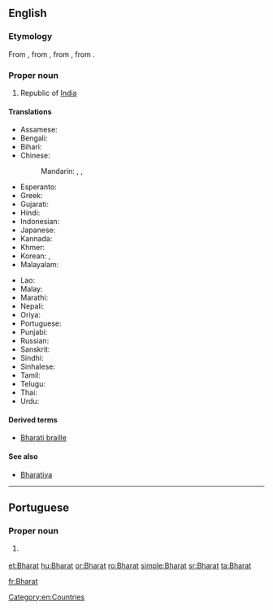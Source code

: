 ==English==

===Etymology===
From {{etyl|hi|en}}, from {{etyl|sa|en}} {{term|sc=Deva|भारतम्|tr=bhāratam||the land of emperor Bharata|lang=sa}} , from {{etyl|sa|en}} {{term|sc=Deva|भारत|tr=bhārata||descended from emperor [[Bharata]]|lang=sa}}, from {{term|sc=Deva|भरत|tr=bharatá||to be maintained|lang=sa}}.

===Proper noun===
{{en-proper noun}}

# Republic of [[India]]

====Translations====
{{trans-top|an alternative name of India}}
* Assamese: {{t|as|ভাৰত|tr=bhārat|sc=Beng}}
* Bengali: {{t|bn|ভারত|tr=bharôt|sc=Beng}}
* Bihari: {{t|bh|भारत|tr=bhārat|sc=Deva}}
* Chinese:
*: Mandarin: {{qualifier|rare}} {{t|cmn|婆羅多|sc=Hani}}, {{t|cmn|婆罗多|tr=Póluóduō|sc=Hani}}, {{t|cmn|巴拉特|tr=Bālātè|sc=Hani}}
* Esperanto: {{t|eo|Barato}}
* Greek: {{t|el|Μπαράτ|sc=Grek}}
* Gujarati: {{t+|gu|ભારત|tr=bhārat|sc=Gujr}}
* Hindi: {{t+|hi|भारत|m|tr=bhārat}}
* Indonesian: {{t|id|Barat}}
* Japanese: {{t|ja|バーラタ|tr=Bārata}} {{qualifier|rare}}
* Kannada: {{t+|kn|ಭಾರತ|sc=Knda}}
* Khmer: {{t|km|ភារតៈ|tr=pʰierata’|sc=Khmr}}
* Korean: {{t|ko|바라트|tr=Barateu|sc=Kore}} {{qualifier|rare}}, {{t|ko|바랏|sc=Kore}}
* Malayalam: {{t+|ml|ഭാരതം|sc=Mlym}}
{{trans-mid}}
* Lao: {{t|lo|ພະຣະຕະວັດ|sc=Laoo}}
* Malay: {{t|ms|Barat}}
* Marathi: {{t|mr|भारत|tr=bhārat|sc=Deva}}
* Nepali: {{t+|ne|भारत|tr=bhārat|sc=Deva}}
* Oriya: {{t+|or|ଭାରତ|tr=bhārat|sc=Orya}}
* Portuguese: {{t|pt|Bharat|m}}
* Punjabi: {{t|pa|ਭਾਰਤ|tr=bhārat|sc=Guru}}
* Russian: {{t|ru|Бха́ра́т|m|sc=Cyrl}} {{qualifier|rare}}
* Sanskrit: {{t|sa|भारतम्|sc=Deva}}
* Sindhi: {{t|sd|ڀارت|tr=bharatu|sc=sd-Arab}}
* Sinhalese: {{t|si|භාරත්|sc=Sinh}}
* Tamil: {{t|ta|பாரத்|sc=Taml}}
* Telugu: {{t+|te|భారత|sc=Telu}}
* Thai: {{t|th|ภรตวรรษ|tr=pá-rót wát|sc=Thai}}
* Urdu: {{t+|ur|بھارت|m|tr=bhārat}}
{{trans-bottom}}

{{trans-see|India}}

====Derived terms====
* [[Bharati braille]]

====See also====
*[[Bharatiya]]

[[Category:en:Countries]]

----

==Portuguese==

===Proper noun===
{{pt-proper noun|m}}

# {{l/en|Bharat}} {{gloss|an alternative name of India}}

[[et:Bharat]]
[[hu:Bharat]]
[[or:Bharat]]
[[ro:Bharat]]
[[simple:Bharat]]
[[sr:Bharat]]
[[ta:Bharat]]

[[fr:Bharat]]